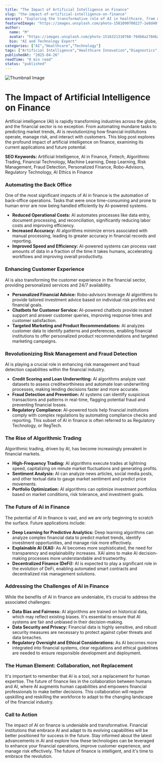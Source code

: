 ```yaml
---
title: "The Impact of Artificial Intelligence on Finance"
slug: "the-impact-of-artificial-intelligence-on-finance"
excerpt: "Exploring the transformative role of AI in healthcare, from diagnostics to drug discovery."
featuredImage: "https://images.unsplash.com/photo-1581090700227-1e8d40f0a436"
author:
  name: "M"
  avatar: "https://images.unsplash.com/photo-1516321310768-79db8a2784b2"
  bio: "AI and Technology Expert"
categories: ["AI","Healthcare","Technology"]
tags: ["Artificial Intelligence","Healthcare Innovation","Diagnostics","Drug Discovery"]
publishedAt: "2025-04-26"
readTime: "8 min read"
status: "published"
---
```

![Thumbnail Image](https://images.unsplash.com/photo-1581090700227-1e8d40f0a436 "AI in Healthcare")

# The Impact of Artificial Intelligence on Finance

Artificial intelligence (AI) is rapidly transforming industries across the globe, and the financial sector is no exception. From automating mundane tasks to predicting market trends, AI is revolutionizing how financial institutions operate, manage risk, and interact with customers. This blog post explores the profound impact of artificial intelligence on finance, examining its current applications and future potential.

**SEO Keywords:** Artificial Intelligence, AI in Finance, Fintech, Algorithmic Trading, Financial Technology, Machine Learning, Deep Learning, Risk Management, Fraud Detection, Personalized Finance, Robo-Advisors, Regulatory Technology, AI Ethics in Finance

### Automating the Back Office

One of the most significant impacts of AI in finance is the automation of back-office operations.  Tasks that were once time-consuming and prone to human error are now being handled efficiently by AI-powered systems.

* **Reduced Operational Costs:** AI automates processes like data entry, document processing, and reconciliation, significantly reducing labor costs and improving efficiency.
* **Increased Accuracy:**  AI algorithms minimize errors associated with manual processing, leading to greater accuracy in financial records and reporting.
* **Improved Speed and Efficiency:** AI-powered systems can process vast amounts of data in a fraction of the time it takes humans, accelerating workflows and improving overall productivity.


### Enhancing Customer Experience

AI is also transforming the customer experience in the financial sector, providing personalized services and 24/7 availability.

* **Personalized Financial Advice:** Robo-advisors leverage AI algorithms to provide tailored investment advice based on individual risk profiles and financial goals.
* **Chatbots for Customer Service:** AI-powered chatbots provide instant support and answer customer queries, improving response times and customer satisfaction.
* **Targeted Marketing and Product Recommendations:** AI analyzes customer data to identify patterns and preferences, enabling financial institutions to offer personalized product recommendations and targeted marketing campaigns.


### Revolutionizing Risk Management and Fraud Detection

AI is playing a crucial role in enhancing risk management and fraud detection capabilities within the financial industry.

* **Credit Scoring and Loan Underwriting:** AI algorithms analyze vast datasets to assess creditworthiness and automate loan underwriting processes, making lending decisions faster and more accurate.
* **Fraud Detection and Prevention:** AI systems can identify suspicious transactions and patterns in real-time, flagging potential fraud and preventing financial losses.
* **Regulatory Compliance:**  AI-powered tools help financial institutions comply with complex regulations by automating compliance checks and reporting. This subset of AI in finance is often referred to as Regulatory Technology, or RegTech.


### The Rise of Algorithmic Trading

Algorithmic trading, driven by AI, has become increasingly prevalent in financial markets.

* **High-Frequency Trading:** AI algorithms execute trades at lightning speed, capitalizing on minute market fluctuations and generating profits.
* **Sentiment Analysis:** AI can analyze news articles, social media posts, and other textual data to gauge market sentiment and predict price movements.
* **Portfolio Optimization:** AI algorithms can optimize investment portfolios based on market conditions, risk tolerance, and investment goals.


### The Future of AI in Finance

The potential of AI in finance is vast, and we are only beginning to scratch the surface.  Future applications include:

* **Deep Learning for Predictive Analytics:** Deep learning algorithms can analyze complex financial data to predict market trends, identify investment opportunities, and manage risk more effectively.
* **Explainable AI (XAI):** As AI becomes more sophisticated, the need for transparency and explainability increases. XAI aims to make AI decision-making processes more understandable and trustworthy.
* **Decentralized Finance (DeFi):**  AI is expected to play a significant role in the evolution of DeFi, enabling automated smart contracts and decentralized risk management solutions.


### Addressing the Challenges of AI in Finance

While the benefits of AI in finance are undeniable, it’s crucial to address the associated challenges:

* **Data Bias and Fairness:** AI algorithms are trained on historical data, which may reflect existing biases.  It's essential to ensure that AI systems are fair and unbiased in their decision-making.
* **Data Security and Privacy:**  Financial data is highly sensitive, and robust security measures are necessary to protect against cyber threats and data breaches.
* **Regulatory Oversight and Ethical Considerations:** As AI becomes more integrated into financial systems, clear regulations and ethical guidelines are needed to ensure responsible development and deployment.


### The Human Element:  Collaboration, not Replacement

It's important to remember that AI is a tool, not a replacement for human expertise.  The future of finance lies in the collaboration between humans and AI, where AI augments human capabilities and empowers financial professionals to make better decisions.  This collaboration will require upskilling and reskilling the workforce to adapt to the changing landscape of the financial industry.


### Call to Action

The impact of AI on finance is undeniable and transformative.  Financial institutions that embrace AI and adapt to its evolving capabilities will be better positioned for success in the future.  Stay informed about the latest advancements in AI and explore how these technologies can be leveraged to enhance your financial operations, improve customer experience, and manage risk effectively.  The future of finance is intelligent, and it's time to embrace the revolution.
